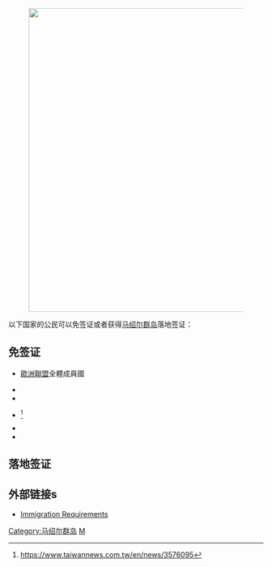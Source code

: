 [[Image:Visa policy of the Marshall Islands.png|thumb|right|600px|{{legend|#ff0000|馬紹爾群島}}
{{legend|#0a47d6|免簽證}}{{legend|#dac045|落地簽證}}]]

以下国家的公民可以免签证或者获得[[马绍尔群岛|马绍尔群岛]]落地签证：

==免签证 ==

*{{flagicon|EU}} [[歐洲聯盟|歐洲聯盟]]全體成員國
*{{flag|Micronesia}}
*{{flag|Palau}}
*{{flag|Republic of China}}<ref>https://www.taiwannews.com.tw/en/news/3576095</ref>
*{{flag|United States}}
*{{flag|United Kingdom}}

==落地签证==

{{columns|col1=
*{{flag|Andorra}}
*{{flag|Argentina}}
*{{flag|Australia}}
*{{flag|Azerbaijan}}
*{{flag|Barbados}}
*{{flag|Belize}}
*{{flag|Brazil}}
*{{flag|Brunei}}
*{{flag|Cambodia}}
*{{flag|Canada}}
*{{flag|Cape Verde}}
*{{flag|Chile}}
*{{flag|Colombia}}
*{{flag|Costa Rica}}
*{{flag|Cuba}}
*{{flag|Egypt}}
*{{flag|Fiji}}
*{{flag|Georgia}}
*{{flag|Guatemala}}
*{{flag|Iceland}}
*{{flag|India}}
*{{flag|Indonesia}}
*{{flag|Israel}}
*{{flag|Japan}}
*{{flag|Kazakhstan}}
*{{flag|Kiribati}}
*{{flag|Kosovo}}
*{{flag|Kuwait}}
*{{flag|Kyrgyzstan}}
*{{flag|Malaysia}}
*{{flag|Maldives}}
*{{flag|Sovereign Military Order of Malta}}
|col2=
*{{flag|Mauritius}}
*{{flag|Mexico}}
*{{flag|Monaco}}
*{{flag|Mongolia}}
*{{flag|Morocco}}
*{{flag|Nauru}}
*{{flag|New Zealand}}
*{{flag|Norway}}
*{{flag|Papua New Guinea}}
*{{flag|Peru}}
*{{flag|Philippines}}
*{{flag|Russia}}
*{{flag|Saint Vincent and the Grenadines}}
*{{flag|Samoa}}
*{{flag|Seychelles}}
*{{flag|Singapore}}
*{{flag|Solomon Islands}}
*{{flag|South Africa}}
*{{flag|South Korea}}
*{{flag|Switzerland}}
*{{flag|Tajikistan}}
*{{flag|Thailand}}
*{{flag|Tonga}}
*{{flag|Turkey}}
*{{flag|Turkmenistan}}
*{{flag|Tuvalu}}
*{{flag|Ukraine}}
*{{flag|United Arab Emirates}}
*{{flag|Uruguay}}
*{{flag|Vanuatu}}
*{{flag|Vatican City}}
*{{flag|Vietnam}}
}}

==外部链接s== 
* [https://web.archive.org/web/20100124150531/http://www.visitmarshallislands.com/marshallislands.htm Immigration Requirements]

{{各国签证信息}}

[[Category:马绍尔群岛|Category:马绍尔群岛]]
[[Category:各國簽證政策|M]]